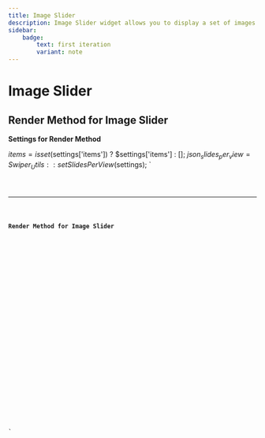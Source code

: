 ```yaml
---
title: Image Slider
description: Image Slider widget allows you to display a set of images in a slider.
sidebar:
    badge:
        text: first iteration
        variant: note
---
```




# Image Slider

## Render Method for Image Slider

**Settings for Render Method**

$items = isset($settings['items']) ? $settings['items'] : [];
$json_slides_per_view = Swiper_Utils::setSlidesPerView($settings);
`

<Code code={settingsImageSlider} lang="php" />

<hr/>

**Render Method for Image Slider**


<div
    class="h-100 swiper image-slider-swiper swiper-id-<?php echo $this->get_id(); ?>"
    data-swiper data-swiper-id="<?php echo $this->get_id(); ?>"
    data-swiper-loop="<?php echo $settings['loop']; ?>"
    data-swiper-set-autoplay="<?php echo $settings['autoplay']; ?>"
    data-swiper-autoplay="<?php echo $settings['autoplay_speed']; ?>"
    data-swiper-pagination="<?php echo $settings['pagination']; ?>"
    data-swiper-arrows="<?php echo $settings['arrows']; ?>"
    data-swiper-slider-per-view="<?php echo $json_slides_per_view; ?>"
>
    <div class="swiper-wrapper image-slider-swiper__wrapper position-relative">
        <?php foreach ($items as $item) : ?>
            <div class="swiper-slide image-slider-swiper__slide">
                <div class="position-relative">
                    <?php Image_Utils::render_image($item, 'image', 'object-fit-cover img-16x9 h-100 w-100'); ?>
                </div>
            </div>
        <?php endforeach; ?>
    </div>
    <?php if ($settings['pagination'] == 'yes') : ?>
        <div class="swiper-pagination swiper-pagination-id-<?php echo $this->get_id(); ?>"></div>
    <?php endif; ?>
    <?php if ($settings['arrows'] == 'yes') : ?>
        <div class="image-slider-swiper-button-prev  swiper-button-prev swiper-button__prev-id-<?php echo $this->get_id(); ?>"></div>
        <div class="image-slider-swiper-button-next swiper-button-next swiper-button__next-id-<?php echo $this->get_id(); ?>"></div>
    <?php endif; ?>
</div>
`

<Code code={renderImageSlider} lang="php" />

